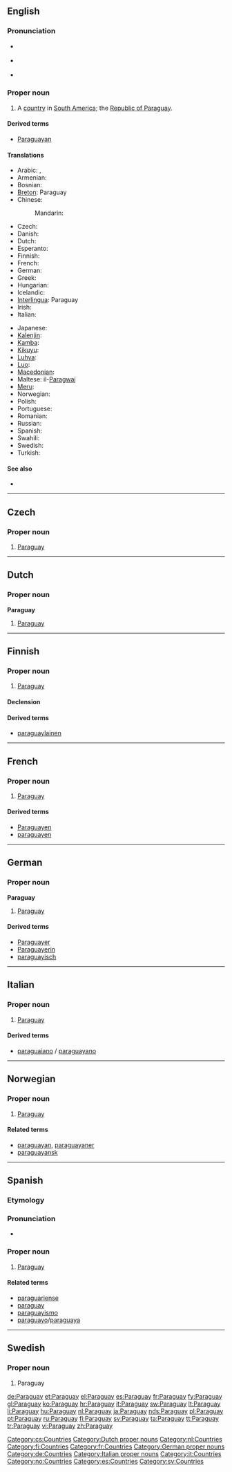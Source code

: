 {{also|paraguay}}
==English==

===Pronunciation===
* {{a|UK}} {{IPA|/ˈpæɹ.ə.gwaɪ/|/ˈpæɹ.ə.gweɪ/}}
* {{a|US}} {{IPA|/ˈpɛɹ.ə.gweɪ/|/ˈpæɹ.ə.gweɪ/|/ˈpɛɹ.ə.gwaɪ/}}
* {{audio|en-us-Paraguay.ogg|Audio (US)}}

===Proper noun===
{{en-proper noun}}

# A [[country]] in [[South America]]; the [[w:Republic of Paraguay|Republic of Paraguay]].

====Derived terms====
* [[Paraguayan]]

====Translations====
{{trans-top|country in South America}}
* Arabic: {{t|ar|باراجواي|m|tr=baragway}},  {{t|ar|باراغواي|m|tr=baraghway}}
* Armenian: {{t-|hy|Պարագվայ|tr=Paragvay}}
* Bosnian: {{t-|bs|Paragvaj|m}}
* [[Breton]]: Paraguay
* Chinese:
*: Mandarin: {{t-|cmn|巴拉圭|tr=Bālāguī|sc=Hani}}
* Czech: {{t-|cs|Paraguay}}
* Danish: {{t-|da|Paraguay}}
* Dutch: {{t+|nl|Paraguay}}
* Esperanto: {{t-|eo|Paragvajo|xs=Esperanto}}
* Finnish: {{t+|fi|Paraguay}}
* French: {{t+|fr|Paraguay|m}}
* German: {{t+|de|Paraguay}}
* Greek: {{t+|el|Παραγουάη|f|tr=Paragouái}}
* Hungarian: {{t+|hu|Paraguay}}
* Icelandic: {{t+|is|Paragvæ}}
* [[Interlingua]]: Paraguay
* Irish: {{t+|ga|Paragua|xs=Irish}}
* Italian: {{t+|it|Paraguay|m}}
{{trans-mid}}
* Japanese: {{t+|ja|パラグアイ|tr=Paraguai}}
* [[Kalenjin]]: {{tø|kln|Paragwe}}
* [[Kamba]]: {{tø|kam|Paragwe}}
* [[Kikuyu]]: {{tø|ki|Paragwe}}
* [[Luhya]]: {{tø|luy|Paragwe}}
* [[Luo]]: {{tø|luo|Paragwe}}
* [[Macedonian]]: {{t-|mk|Парагвај|m|tr=Páragvaj}}
* Maltese: il-[[Paragwaj]]
* [[Meru]]: {{tø|mer|paragwe}}
* Norwegian: {{t-|no|Paraguay}}
* Polish: {{t+|pl|Paragwaj}}
* Portuguese: {{t+|pt|Paraguai}}
* Romanian: {{t-|ro|Paraguai|n}}
* Russian: {{t+|ru|Парагвай|m|tr=Paragváj}}
* Spanish: {{t+|es|Paraguay|m}}
* Swahili: {{t+|sw|Paragwai|xs=Swahili}}
* Swedish: {{t+|sv|Paraguay}}
* Turkish: {{t+|tr|Paraguay}}
{{trans-bottom}}

====See also====
* {{list|en|countries of South America}}

----

==Czech==

===Proper noun===
{{cs-proper noun|g=}}

# [[#English|Paraguay]]

[[Category:cs:Countries]]

----

==Dutch==

===Proper noun===
'''Paraguay''' {{n}}

# [[#English|Paraguay]]

[[Category:Dutch proper nouns]]
[[Category:nl:Countries]]

----

==Finnish==
{{wikipedia|lang=fi}}

===Proper noun===
{{infl|fi|proper noun}}

# [[#English|Paraguay]]

====Declension====
{{fi-decl-rosé|Paragua|y|a|en|i|np=1}}

====Derived terms====
* [[paraguaylainen]]

[[Category:fi:Countries]]

----

==French==

===Proper noun===
{{infl|fr|proper noun}} {{m}}

# [[#English|Paraguay]]

====Derived terms====
* [[Paraguayen]]
* [[paraguayen]]

[[Category:fr:Countries]]

----

==German==
{{wikipedia|lang=de}}

===Proper noun===
'''Paraguay''' {{n}}

# [[#English|Paraguay]]

====Derived terms====
* [[Paraguayer]]
* [[Paraguayerin]]
* [[paraguayisch]]

[[Category:German proper nouns]]
[[Category:de:Countries]]

----

==Italian==
{{wikipedia|lang=it}}

===Proper noun===
{{infl|it|proper noun}} {{m}}

# [[#English|Paraguay]]

====Derived terms====
* [[paraguaiano]] / [[paraguayano]]

[[Category:Italian proper nouns]]
[[Category:it:Countries]]

----

==Norwegian==

===Proper noun===
{{infl|no|proper noun}}

# [[#English|Paraguay]]

====Related terms====
* [[paraguayan]], [[paraguayaner]]
* [[paraguayansk]]

[[Category:no:Countries]]

----

==Spanish==
{{wikipedia|lang=es}}
===Etymology===
{{rfe|lang=es}}

===Pronunciation===
* {{audio|Es-Paraguay.ogg|audio}}

===Proper noun===
{{es-proper noun|f}}

# [[#English|Paraguay]]

====Related terms====
* [[paraguariense]]
* [[paraguay]]
* [[paraguayismo]]
* [[paraguayo]]/[[paraguaya]]

[[Category:es:Countries]]

----

==Swedish==

===Proper noun===
{{infl|sv|proper noun}}

# Paraguay

[[Category:sv:Countries]]

[[de:Paraguay]]
[[et:Paraguay]]
[[el:Paraguay]]
[[es:Paraguay]]
[[fr:Paraguay]]
[[fy:Paraguay]]
[[gl:Paraguay]]
[[ko:Paraguay]]
[[hr:Paraguay]]
[[it:Paraguay]]
[[sw:Paraguay]]
[[lt:Paraguay]]
[[li:Paraguay]]
[[hu:Paraguay]]
[[nl:Paraguay]]
[[ja:Paraguay]]
[[nds:Paraguay]]
[[pl:Paraguay]]
[[pt:Paraguay]]
[[ru:Paraguay]]
[[fi:Paraguay]]
[[sv:Paraguay]]
[[ta:Paraguay]]
[[tt:Paraguay]]
[[tr:Paraguay]]
[[vi:Paraguay]]
[[zh:Paraguay]]